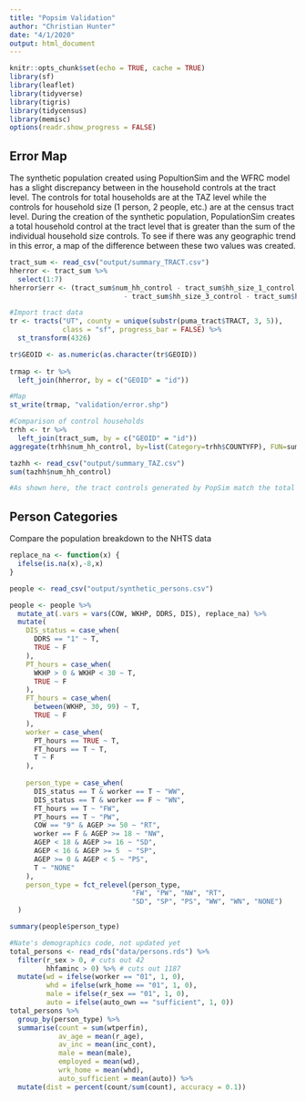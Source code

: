 ```yaml
---
title: "Popsim Validation"
author: "Christian Hunter"
date: "4/1/2020"
output: html_document
---
```


```r
knitr::opts_chunk$set(echo = TRUE, cache = TRUE)
library(sf)
library(leaflet)
library(tidyverse)
library(tigris)
library(tidycensus)
library(memisc)
options(readr.show_progress = FALSE)
```

## Error Map

The synthetic population created using PopultionSim and the WFRC model has a slight discrepancy between in the household controls at the tract level. The controls for total households are at the TAZ level while the controls for household size (1 person, 2 people, etc.) are at the census tract level. During the creation of the synthetic population, PopulationSim creates a total household control at the tract level that is greater than the sum of the individual household size controls. To see if there was any geographic trend in this error, a map of the difference between these two values was created.


```r
tract_sum <- read_csv("output/summary_TRACT.csv")
hherror <- tract_sum %>% 
  select(1:7)
hherror$err <- (tract_sum$num_hh_control - tract_sum$hh_size_1_control - tract_sum$hh_size_2_control
                            - tract_sum$hh_size_3_control - tract_sum$hh_size_4_plus_control)

#Import tract data
tr <- tracts("UT", county = unique(substr(puma_tract$TRACT, 3, 5)), 
             class = "sf", progress_bar = FALSE) %>%
  st_transform(4326)

tr$GEOID <- as.numeric(as.character(tr$GEOID))  
  
trmap <- tr %>% 
  left_join(hherror, by = c("GEOID" = "id"))

#Map
st_write(trmap, "validation/error.shp")

#Comparison of control households
trhh <- tr %>% 
  left_join(tract_sum, by = c("GEOID" = "id"))
aggregate(trhh$num_hh_control, by=list(Category=trhh$COUNTYFP), FUN=sum, na.rm = TRUE)

tazhh <- read_csv("output/summary_TAZ.csv") 
sum(tazhh$num_hh_control)

#As shown here, the tract controls generated by PopSim match the total households in the WFRC TAZ controls
```

## Person Categories
Compare the population breakdown to the NHTS data

```r
replace_na <- function(x) {
  ifelse(is.na(x),-8,x)
}

people <- read_csv("output/synthetic_persons.csv")

people <- people %>% 
  mutate_at(.vars = vars(COW, WKHP, DDRS, DIS), replace_na) %>% 
  mutate(
    DIS_status = case_when(
      DDRS == "1" ~ T,
      TRUE ~ F
    ),
    PT_hours = case_when(
      WKHP > 0 & WKHP < 30 ~ T,
      TRUE ~ F
    ),
    FT_hours = case_when(
      between(WKHP, 30, 99) ~ T,
      TRUE ~ F
    ), 
    worker = case_when(
      PT_hours == TRUE ~ T,
      FT_hours == T ~ T,
      T ~ F
    ),
    
    person_type = case_when(
      DIS_status == T & worker == T ~ "WW",
      DIS_status == T & worker == F ~ "WN",
      FT_hours == T ~ "FW",
      PT_hours == T ~ "PW",
      COW == "9" & AGEP >= 50 ~ "RT", 
      worker == F & AGEP >= 18 ~ "NW",
      AGEP < 18 & AGEP >= 16 ~ "SD",
      AGEP < 16 & AGEP >= 5  ~ "SP",
      AGEP >= 0 & AGEP < 5 ~ "PS",
      T ~ "NONE"
    ),
    person_type = fct_relevel(person_type, 
                              "FW", "PW", "NW", "RT", 
                              "SD", "SP", "PS", "WW", "WN", "NONE")
  )

summary(people$person_type)
```


```r
#Nate's demographics code, not updated yet
total_persons <- read_rds("data/persons.rds") %>%
  filter(r_sex > 0, # cuts out 42
         hhfaminc > 0) %>% # cuts out 1187
  mutate(wd = ifelse(worker == "01", 1, 0),
         whd = ifelse(wrk_home == "01", 1, 0),
         male = ifelse(r_sex == "01", 1, 0),
         auto = ifelse(auto_own == "sufficient", 1, 0))
total_persons %>%
  group_by(person_type) %>%
  summarise(count = sum(wtperfin),
            av_age = mean(r_age),
            av_inc = mean(inc_cont),
            male = mean(male),
            employed = mean(wd),
            wrk_home = mean(whd),
            auto_sufficient = mean(auto)) %>%
  mutate(dist = percent(count/sum(count), accuracy = 0.1))
```


